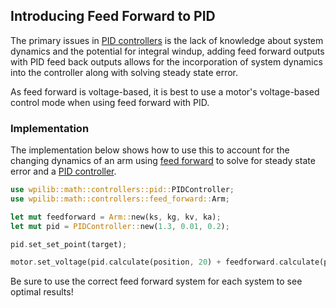 ## Introducing Feed Forward to PID

The primary issues in [PID controllers](./pid) is the lack of knowledge about system dynamics and the potential for
integral windup, adding feed forward outputs with PID feed back outputs allows for the incorporation of system dynamics
into the controller along with solving steady state error.

As feed forward is voltage-based, it is best to use a motor's voltage-based control mode when using feed forward with
PID.

### Implementation

The implementation below shows how to use this to account for the changing dynamics of an arm using
[feed forward](../../feed_forward/types#arm) to solve for steady state error and a [PID controller](./pid).

```rust copy {4-5,9}
use wpilib::math::controllers::pid::PIDController;
use wpilib::math::controllers::feed_forward::Arm;

let mut feedforward = Arm::new(ks, kg, kv, ka);
let mut pid = PIDController::new(1.3, 0.01, 0.2);

pid.set_set_point(target);

motor.set_voltage(pid.calculate(position, 20) + feedforward.calculate(position, velocity));
```


<Callout>
  <p>
    Be sure to use the correct feed forward system for each system to see
    optimal results!
  </p>
</Callout>
